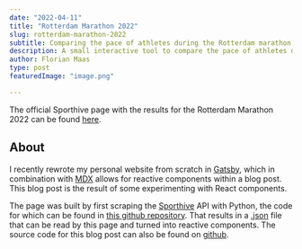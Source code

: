 ```yaml
---
date: "2022-04-11"
title: "Rotterdam Marathon 2022"
slug: rotterdam-marathon-2022
subtitle: Comparing the pace of athletes during the Rotterdam marathon
description: A small interactive tool to compare the pace of athletes during the Rotterdam Marathon 2022
author: Florian Maas
type: post
featuredImage: "image.png"

---
```



<Marathon />

The official Sporthive page with the results for the Rotterdam Marathon 2022
can be found [here](https://results.sporthive.com/events/6914931831426482176/races/481627).

## About 
I recently rewrote my personal website from scratch in [Gatsby](https://www.gatsbyjs.com/), which in combination with
[MDX](https://mdxjs.com/) allows for reactive components within a blog post. This blog post is the result of some
experimenting with React components.

The page was built by first scraping the [Sporthive](https://results.sporthive.com/) API with Python, the code for which
can be found in [this github repository](https://github.com/fpgmaas/sporthive-api-scraper). That results in a
[.json](https://raw.githubusercontent.com/fpgmaas/sporthive-api-scraper/main/data/6914931831426482176_481627.json) file
that can be read by this page and turned into reactive components. The source code for this blog post can also be found on
[github](https://github.com/fpgmaas/fpgmaas.com/tree/main/src/posts/2022-4-11-rotterdam-marathon).